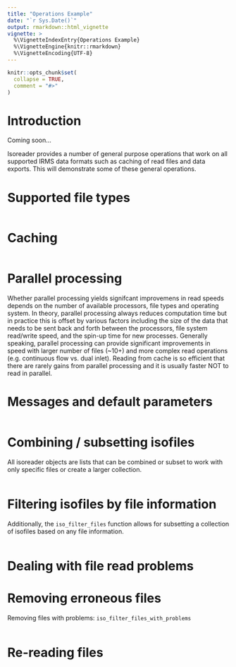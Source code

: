 ```yaml
---
title: "Operations Example"
date: "`r Sys.Date()`"
output: rmarkdown::html_vignette
vignette: >
  %\VignetteIndexEntry{Operations Example}
  %\VignetteEngine{knitr::rmarkdown}
  %\VignetteEncoding{UTF-8}
---
```



```r
knitr::opts_chunk$set(
  collapse = TRUE,
  comment = "#>"
)
```

# Introduction

Coming soon...

Isoreader provides a number of general purpose operations that work on all supported IRMS data formats such as caching of read files and data exports. This will demonstrate some of these general operations.

# Supported file types

```r

```


# Caching

```r

```


# Parallel processing

Whether parallel processing yields signifcant improvemens in read speeds depends on the number of available processors, file types and operating system. In theory, parallel processing always reduces computation time but in practice this is offset by various factors including the size of the data that needs to be sent back and forth between the processors, file system read/write speed, and the spin-up time for new processes. Generally speaking, parallel processing can provide significant improvements in speed with larger number of files (~10+) and more complex read operations (e.g. continuous flow vs. dual inlet). Reading from cache is so efficient that there are rarely gains from parallel processing and it is usually faster NOT to read in parallel.


# Messages and default parameters

```r

```


# Combining / subsetting isofiles

All isoreader objects are lists that can be combined or subset to work with only specific files or create a larger collection. 

```r

```

# Filtering isofiles by file information

Additionally, the `iso_filter_files` function allows for subsetting a collection of isofiles based on any file information.

```r

```

# Dealing with file read problems



# Removing erroneous files

Removing files with problems: `iso_filter_files_with_problems`

```r

```

# Re-reading files

```r

```




